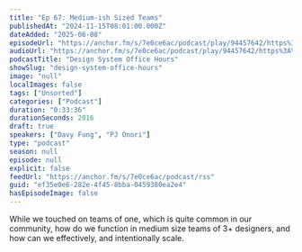 ```yaml
---
title: "Ep 67: Medium-ish Sized Teams"
publishedAt: "2024-11-15T08:01:00.000Z"
dateAdded: "2025-06-08"
episodeUrl: "https://anchor.fm/s/7e0ce6ac/podcast/play/94457642/https%3A%2F%2Fd3ctxlq1ktw2nl.cloudfront.net%2Fstaging%2F2024-10-15%2F4137f30e-eb89-8e1d-2e9e-a881a3243e24.mp3"
audioUrl: "https://anchor.fm/s/7e0ce6ac/podcast/play/94457642/https%3A%2F%2Fd3ctxlq1ktw2nl.cloudfront.net%2Fstaging%2F2024-10-15%2F4137f30e-eb89-8e1d-2e9e-a881a3243e24.mp3"
podcastTitle: "Design System Office Hours"
showSlug: "design-system-office-hours"
image: "null"
localImages: false
tags: ["Unsorted"]
categories: ["Podcast"]
duration: "0:33:36"
durationSeconds: 2016
draft: true
speakers: ["Davy Fung", "PJ Onori"]
type: "podcast"
season: null
episode: null
explicit: false
feedUrl: "https://anchor.fm/s/7e0ce6ac/podcast/rss"
guid: "ef35e0e6-282e-4f45-8bba-0459380ea2e4"
hasEpisodeImage: false
---
```

While we touched on teams of one, which is quite common in our community, how do we function in medium size teams of 3+ designers, and how can we effectively, and intentionally scale.
